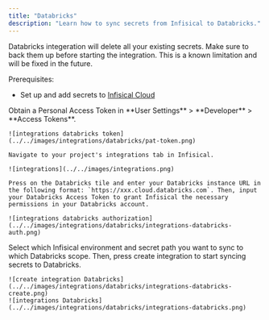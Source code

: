 ```yaml
---
title: "Databricks"
description: "Learn how to sync secrets from Infisical to Databricks."
---
```


<Warning>
Databricks integeration will delete all your existing secrets. Make sure to back them up before starting the integration. This is a known limitation and will be fixed in the future.
</Warning>

Prerequisites:

- Set up and add secrets to [Infisical Cloud](https://app.infisical.com)

<Steps>
  <Step title="Authorize Infisical for Databricks">
    Obtain a Personal Access Token in **User Settings** > **Developer** > **Access Tokens**.

    ![integrations databricks token](../../images/integrations/databricks/pat-token.png)

    Navigate to your project's integrations tab in Infisical.

    ![integrations](../../images/integrations.png)

    Press on the Databricks tile and enter your Databricks instance URL in the following format: `https://xxx.cloud.databricks.com`. Then, input your Databricks Access Token to grant Infisical the necessary permissions in your Databricks account. 

    ![integrations databricks authorization](../../images/integrations/databricks/integrations-databricks-auth.png)

  </Step>
  <Step title="Start integration">
    Select which Infisical environment and secret path you want to sync to which Databricks scope. Then, press create integration to start syncing secrets to Databricks.

    ![create integration Databricks](../../images/integrations/databricks/integrations-databricks-create.png)
    ![integrations Databricks](../../images/integrations/databricks/integrations-databricks.png)
  </Step>
</Steps>